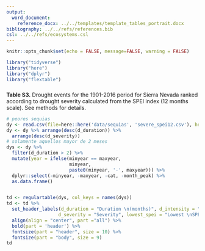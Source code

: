 ```yaml
---
output:
  word_document:
    reference_docx: ../../templates/template_tables_portrait.docx
bibliography: ../../refs/references.bib
csl: ../../refs/ecosystems.csl
---
```


```r
knitr::opts_chunk$set(echo = FALSE, message=FALSE, warning = FALSE)
```


```r
library("tidyverse")
library("here")
library("dplyr")
library("flextable")

```


##### 
**Table S3.** Drought events for the 1901-2016 period for Sierra Nevada ranked according to drought severity calculated from the SPEI index (12 months scale). See methods for details.

```r
# peores sequias 
dy <- read.csv(file=here::here('data/sequias', 'severe_spei12.csv'), header=TRUE)
dy <- dy %>% arrange(desc(d_duration)) %>% 
  arrange(desc(d_severity))
# solamente aquellos mayor de 2 meses 
dys <- dy %>% 
  filter(d_duration > 2) %>%  
  mutate(year = ifelse(minyear == maxyear, 
                       minyear, 
                       paste0(minyear, '-', maxyear))) %>% 
  dplyr::select(-minyear, -maxyear, -cat, -month_peak) %>% 
  as.data.frame() 


td <- regulartable(dys, col_keys = names(dys))
td <- td %>% 
  set_header_labels(d_duration = "Duration \n(months)", d_intensity = "Intensity", 
                   d_severity = "Severity", lowest_spei = "Lowest \nSPEI", rangeDate = "Months", year = "Year") %>% 
  align(align = "center", part ="all") %>% 
  bold(part = 'header') %>% 
  fontsize(part = "header", size = 10) %>%
  fontsize(part = "body", size = 9) 
td
```
